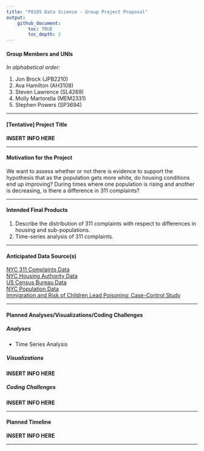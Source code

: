 ```yaml
---
title: "P8105 Data Science - Group Project Proposal"
output: 
    github_document:
        toc: TRUE
        toc_depth: 2
---
```


#### Group Members and UNIs  

*In alphabetical order:*  

1. Jon Brock (JPB2210)  
1. Ava Hamilton (AH3108)  
1. Steven Lawrence (SL4269)  
1. Molly Martorella (MEM2331)  
1. Stephen Powers (SP3694)

***  

#### [Tentative] Project Title  

**INSERT INFO HERE**  

***  

#### Motivation for the Project  

We want to assess whether or not there is evidence to support the hypothesis that as the population gets more white, do housing conditions end up improving? During times where one population is rising and another is decreasing, is there a difference in 311 complaints?  

***

#### Intended Final Products  

1. Describe the distribution of 311 complaints with respect to differences in housing and sub-populations.  
1. Time-series analysis of 311 complaints.  

***

#### Anticipated Data Source(s)  

[NYC 311 Complaints Data](https://data.cityofnewyork.us/d/erm2-nwe9/visualization)  
[NYC Housing Authority Data](https://data.cityofnewyork.us/Housing-Development/NYCHA-Development-Data-Book/evjd-dqpz)  
[US Census Bureau Data](https://www.census.gov/data/tables/time-series/demo/housing-patterns/housing-patterns-tables.html)  
[NYC Population Data](https://www1.nyc.gov/site/planning/planning-level/nyc-population/nyc-population.page)  
[Immigration and Risk of Children Lead Poisoning: Case-Control Study](https://ajph.aphapublications.org/doi/full/10.2105/AJPH.2006.093229)  

***  

#### Planned Analyses/Visualizations/Coding Challenges  
##### *Analyses*  

- Time Series Analysis

##### *Visualizations*  

**INSERT INFO HERE**  

##### *Coding Challenges*  

**INSERT INFO HERE**  

***  

#### Planned Timeline  

**INSERT INFO HERE**  

***  